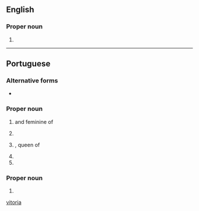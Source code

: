 {{also|vitoria|Vitoria|vitória}}
==English==

===Proper noun===
{{en-proper noun}}

# {{place:Brazil/state capital|en|state=Espírito Santo}}

[[Category:English terms spelled with Ó|vitoria]]

----

==Portuguese==

===Alternative forms===
* {{l|pt|Victoria}}

===Proper noun===
{{pt-proper noun|f}}

# {{given name|pt|female|eq=Victoria}} and feminine of {{l|pt|Vítor}}
# {{place:Brazil/state capital|pt|state=Espírito Santo}}
# {{l|en|Victoria}}, queen of {{l|en|England}}
# {{place|pt|state|c/Australia|t1=Victoria}}
# {{place|pt|capital city|c/Seychelles|t1=Victoria}}

===Proper noun===
{{pt-proper noun|m}}

# {{place|pt|lake|continent/Africa|t1=Victoria}}